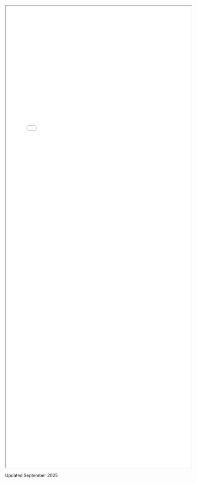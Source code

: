


```{=html}
<div class="embed-container">
  <iframe src="cv_meng0917.pdf" style="width: 120%; height: 1500px; style="border: 0.5px"></iframe>
</div>
```

Updated September 2025